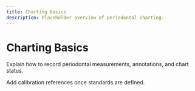 ```yaml
---
title: Charting Basics
description: Placeholder overview of periodontal charting.
---
```


# Charting Basics

Explain how to record periodontal measurements, annotations, and chart status.

Add calibration references once standards are defined.
